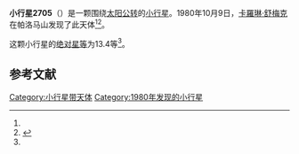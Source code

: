 {{Infobox planet
| bgcolour = #FFFFC0
| name = 2705 Wu
| symbol = 
| image = 
| caption = 
| discovery = yes
| discovery_ref = 
| discoverer = [[卡羅琳·舒梅克|卡羅琳·舒梅克]]
| discovery_site = [[帕洛马山|帕洛马山]] 
| discovered = 1980年10月9日
| designations = yes
| mp_name = 
| named_after = 
| alt_names = 1980 TD4/ 1967 TC / 1976 GF8 / 1976 JE1
| mp_category = [[主带小行星|主带小行星]]
| orbit_ref = <ref name="a">[http://ssd.jpl.nasa.gov/sbdb.cgi?sstr=2705 2705 Wu] {{Wayback|url=http://ssd.jpl.nasa.gov/sbdb.cgi?sstr=2705 |date=20200820011542 }}，小行星數據庫瀏覽器（JPL Small-Body Database Browser）－[[美国国家航空航天局|美国国家航空航天局]]喷气推进实验室</ref>
| epoch = 2456400.5 (2013年4月18日更新)
| aphelion = {{convert|2.5386392|AU|km|3|abbr=on|lk=out}}
| perihelion = {{convert|1.8413468|AU|km|3|abbr=on}}
| semimajor = {{convert|2.1899930|AU|km|3|abbr=on}}
| eccentricity = 0.1591997
| period = 1183.756883 [[日|日]]<br />3.24[[儒略年|儒略年]]
| avg_speed = 
| inclination = 4.52405
| asc_node = 8.40219
| mean_anomaly = 
| arg_peri = 334.57956
| satellites = 
| physical_characteristics = yes
| dimensions = 
| mass = 
| density = 
| surface_grav = 
| escape_velocity = 
| sidereal_day = 
| axial_tilt = 
| pole_ecliptic_lat = 
| pole_ecliptic_lon = 
| albedo = 
| temperatures= 
| temp_name1 = 
| mean_temp_1 = 
| max_temp_1 = 
| temp_name2 = 
| max_temp_2 = 
| spectral_type = 
| abs_magnitude = 13.4
}}

'''小行星2705'''（{{lang-en|2705 Wu}}）是一颗围绕[[太阳|太阳]][[公转|公转]]的[[小行星|小行星]]。1980年10月9日，[[卡羅琳·舒梅克|卡羅琳·舒梅克]]在帕洛马山发现了此天体<ref name="a" /><ref>{{cite news|title=小行星列表|url=http://cfa-www.harvard.edu/iau/lists/NumberedMPs.txt|accessdate=2013-07-08|newspaper=哈佛大学|archive-date=2008-05-17|archive-url=https://web.archive.org/web/20080517010638/http://cfa-www.harvard.edu/iau/lists/NumberedMPs.txt|dead-url=no}}</ref>。

这颗小行星的[[绝对星等|绝对星等]]为13.4等<ref name="a" />。

==参考文献==
{{reflist}}
{{Minor Planet Number|[[小行星2704|小行星2704]]|[[小行星2706|小行星2706]]}}

{{小天体}}

[[Category:小行星带天体|Category:小行星带天体]]
[[Category:1980年发现的小行星|Category:1980年发现的小行星]]

{{asteroid-stub}}